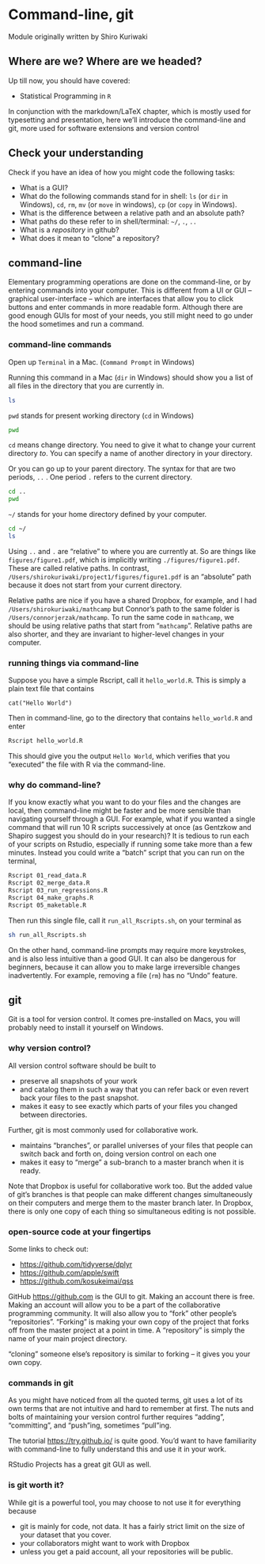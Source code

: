 #  Command-line, git

Module originally written by Shiro Kuriwaki


## Where are we? Where are we headed?

Up till now, you should have covered:

* Statistical Programming in `R`

In conjunction with the markdown/LaTeX chapter, which is mostly used for typesetting and presentation, here we'll introduce the command-line and git, more used for software extensions and version control

## Check your understanding

Check if you have an idea of how you might code the following tasks:

* What is a GUI?
* What do the following commands stand for in shell: `ls` (or `dir` in Windows), `cd`, `rm`, `mv` (or `move` in windows), `cp` (or `copy` in Windows).
* What is the difference between a relative path and an absolute path?
* What paths do these refer to in shell/terminal: `~/`, `.`, `..`
* What is a _repository_ in github?
* What does it mean to "clone" a repository?

## command-line

Elementary programming operations are done on the command-line, or by entering commands into your computer. This is different from a UI or GUI -- graphical user-interface -- which are interfaces that allow you to click buttons and enter commands in more readable form. Although there are good enough GUIs for most of your needs, you still might need to go under the hood sometimes and run a command. 



### command-line commands
Open up `Terminal` in a Mac. (`Command Prompt` in Windows)

Running this command in a Mac (`dir` in Windows) should show you a list of all files in the directory that you are currently in.
```bash
ls
```

`pwd` stands for present working directory (`cd` in Windows)
```bash
pwd
```

`cd` means change directory. You need to give it what to change your current directory _to_. You can specify a name of another directory in your directory. 

Or you can go up to your parent directory. The syntax for that are two periods, `..` . One period `.` refers to the current directory.

```bash
cd ..
pwd
```


`~/` stands for your home directory defined by your computer. 
```bash
cd ~/
ls
```


Using `..` and `.` are "relative" to where you are currently at. So are things like `figures/figure1.pdf`, which is implicitly writing `./figures/figure1.pdf`. These are called relative paths. In contrast, `/Users/shirokuriwaki/project1/figures/figure1.pdf` is an "absolute" path because it does not start from your current directory.

Relative paths are nice if you have a shared Dropbox, for example, and I had `/Users/shirokuriwaki/mathcamp` but Connor's path to the same folder is `/Users/connorjerzak/mathcamp`. To run the same code in `mathcamp`, we should be using relative paths that start from "`mathcamp`". Relative paths are also shorter, and they are invariant to higher-level changes in your computer.



### running things via command-line
Suppose you have a simple Rscript, call it `hello_world.R`. This is simply a plain text file that contains
```
cat("Hello World")
```

Then in command-line, go to the directory that contains `hello_world.R` and enter

```bash
Rscript hello_world.R
```

This should give you the output `Hello World`, which verifies that you "executed" the file with R via the command-line. 

### why do command-line?
If you know exactly what you want to do your files and the changes are local, then command-line might be faster and be more sensible than navigating yourself through a GUI. For example, what if you wanted a single command that will run 10 R scripts successively at once (as Gentzkow and Shapiro suggest you should do in your research)? It is tedious to run each of your scripts on Rstudio, especially if running some take more than a few minutes. Instead you could write a "batch" script that you can run on the terminal,

```bash
Rscript 01_read_data.R
Rscript 02_merge_data.R
Rscript 03_run_regressions.R
Rscript 04_make_graphs.R
Rscript 05_maketable.R
```

Then run this single file, call it `run_all_Rscripts.sh`, on your terminal as
```bash
sh run_all_Rscripts.sh
```


On the other hand, command-line prompts may require more keystrokes, and is also less intuitive than a good GUI. It can also be dangerous for beginners, because it can allow you to make large irreversible changes inadvertently. For example, removing a file (`rm`) has no "Undo" feature. 





## git

Git is a tool for version control. It comes pre-installed on Macs, you will probably need to install it yourself on Windows. 

### why version control?
All version control software should be built to 

* preserve all snapshots of your work
* and catalog them in such a way that you can refer back or even revert back your files to the past snapshot. 
* makes it easy to see exactly which parts of your files you changed between directories.

Further, git is most commonly used for collaborative work.

* maintains "branches", or parallel universes of your files that people can switch back and forth on, doing version control on each one
* makes it easy to "merge" a sub-branch to a master branch when it is ready.

Note that Dropbox is useful for collaborative work too. But the added value of git's branches is that people can make different changes simultaneously on their computers and merge them to the master branch later. In Dropbox, there is only one copy of each thing so simultaneous editing is not possible. 

### open-source code at your fingertips
Some links to check out:

* <https://github.com/tidyverse/dplyr>
* <https://github.com/apple/swift>
* <https://github.com/kosukeimai/qss>


GitHub <https://github.com> is the GUI to git. Making an account there is free. Making an account will allow you to be a part of the collaborative programming community. It will also allow you to "fork" other people's "repositories". "Forking" is making your own copy of the project that forks off from the master project at a point in time. A "repository" is simply the name of your main project directory.

"cloning" someone else's repository is similar to forking -- it gives you your own copy. 

### commands in git
As you might have noticed from all the quoted terms, git uses a lot of its own terms that are not intuitive and hard to remember at first. The nuts and bolts of maintaining your version control further requires "adding", "committing", and "push"ing, sometimes "pull"ing.

The tutorial <https://try.github.io/> is quite good. You'd want to have familiarity with command-line to fully understand this and use it in your work.

RStudio Projects has a great git GUI as well. 


### is git worth it?

While git is a powerful tool, you may choose to not use it for everything because 

* git is mainly for code, not data. It has a fairly strict limit on the size of your dataset that you cover.
* your collaborators might want to work with Dropbox
* unless you get a paid account, all your repositories will be public. 
